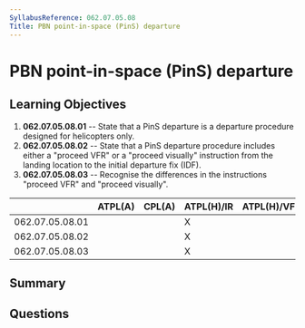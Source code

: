 ```yaml
---
SyllabusReference: 062.07.05.08
Title: PBN point-in-space (PinS) departure
---
```


# PBN point-in-space (PinS) departure

## Learning Objectives

1. **062.07.05.08.01** -- State that a PinS departure is a departure procedure
   designed for helicopters only.
2. **062.07.05.08.02** -- State that a PinS departure procedure includes either a
   "proceed VFR" or a "proceed visually" instruction from the landing location
   to the initial departure fix (IDF).
3. **062.07.05.08.03** -- Recognise the differences in the instructions "proceed
   VFR" and "proceed visually".

|                 | ATPL(A) | CPL(A) | ATPL(H)/IR | ATPL(H)/VFR | CPL(H) | IR  | CBIR(A) |
| --------------- | ------- | ------ | ---------- | ----------- | ------ | --- | ------- |
| 062.07.05.08.01 |         |        | X          |             |        | X   |         |
| 062.07.05.08.02 |         |        | X          |             |        | X   |         |
| 062.07.05.08.03 |         |        | X          |             |        | X   |         |

## Summary

## Questions
